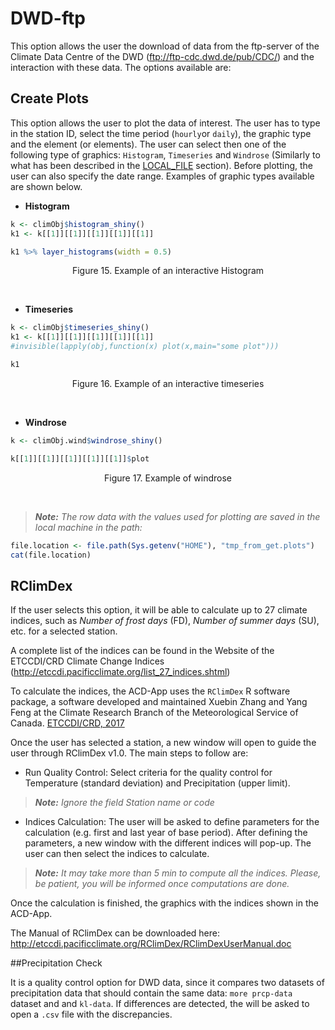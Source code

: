 <a name="dwd_ftp"></a>

# DWD-ftp

This option allows the user the download of data from the ftp-server of the Climate Data Centre of the DWD (<ftp://ftp-cdc.dwd.de/pub/CDC/>) and the interaction with these data. The options available are:

## Create Plots

This option allows the user to plot the data of interest. The user has to type in the station ID, select the time period (`hourly`or `daily`), the graphic type and the element (or elements). The user can select then one of the following type of graphics: `Histogram`, `Timeseries` and `Windrose` (Similarly to what has been described in the [LOCAL_FILE](#local_file) section). Before plotting, the user can also specify the date range. Examples of graphic types available are shown below.

* **Histogram**

```r
k <- climObj$histogram_shiny()
k1 <- k[[1]][[1]][[1]][[1]][[1]]
```
```r
k1 %>% layer_histograms(width = 0.5)
```

<center>Figure 15. Example of an interactive Histogram </center><br>

* **Timeseries**

```r
k <- climObj$timeseries_shiny()
k1 <- k[[1]][[1]][[1]][[1]][[1]]
#invisible(lapply(obj,function(x) plot(x,main="some plot")))
```
```r
k1
```
<center>Figure 16. Example of an interactive timeseries </center><br>

* **Windrose**

```r
k <- climObj.wind$windrose_shiny()
```
```r
k[[1]][[1]][[1]][[1]][[1]]$plot
```
<center>Figure 17. Example of windrose </center><br>

> _**Note:** The row data with the values used for plotting are saved in the local machine in the path:_

```r
file.location <- file.path(Sys.getenv("HOME"), "tmp_from_get.plots")
cat(file.location)
```


<a name="rclimdex"></a>

## RClimDex

If the user selects this option, it will be able to calculate up to 27 climate indices, such as *Number of frost days* (FD), *Number of summer days* (SU), etc. for a selected station.

A complete list of the indices can be found in the Website of the ETCCDI/CRD Climate Change Indices (<http://etccdi.pacificclimate.org/list_27_indices.shtml>)

To calculate the indices, the ACD-App uses the `RClimDex` R software package, a software developed and maintained  Xuebin Zhang and Yang Feng at the Climate Research Branch of the Meteorological Service of Canada. [ETCCDI/CRD, 2017](#references)

Once the user has selected a station, a new window will open to guide the user through RClimDex v1.0. The main steps to follow are:

* Run Quality Control: Select criteria for the quality control for Temperature (standard deviation) and Precipitation (upper limit). 

> _**Note:** Ignore the field *Station name or code*_ 

* Indices Calculation: The user will be asked to define parameters for the calculation (e.g. first and last year of base period).
After defining the parameters, a new window with the different indices will pop-up. The user can then select the indices to calculate.

> _**Note:** It may take more than 5 min to compute all the indices. Please, be patient, you will be informed once computations are done._

Once the calculation is finished, the graphics with the indices shown in the ACD-App.

The Manual of RClimDex can be downloaded here: <http://etccdi.pacificclimate.org/RClimDex/RClimDexUserManual.doc>

##Precipitation Check

It is a quality control option for DWD data, since it compares two datasets of precipitation data that should contain the same data: `more prcp-data` dataset and  and `kl-data`. If differences are detected, the will be asked to open a `.csv` file with the discrepancies.



